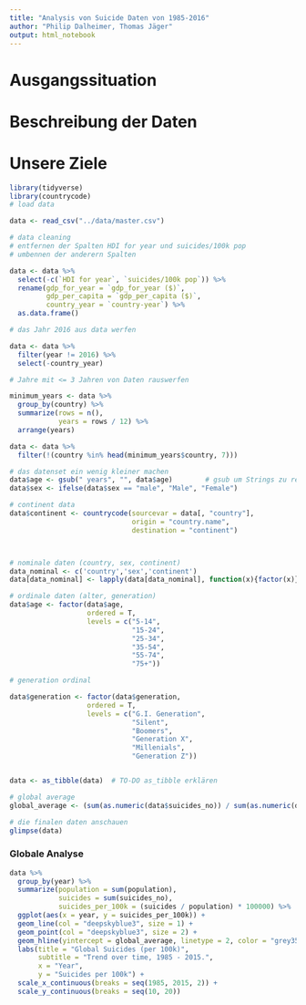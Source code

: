 ```yaml
---
title: "Analysis von Suicide Daten von 1985-2016"
author: "Philip Dalheimer, Thomas Jäger"
output: html_notebook
---
```


# Ausgangssituation

# Beschreibung der Daten

# Unsere Ziele

```r
library(tidyverse)
library(countrycode)
# load data

data <- read_csv("../data/master.csv")

# data cleaning
# entfernen der Spalten HDI for year und suicides/100k pop
# umbennen der anderern Spalten

data <- data %>% 
  select(-c(`HDI for year`, `suicides/100k pop`)) %>%
  rename(gdp_for_year = `gdp_for_year ($)`, 
         gdp_per_capita = `gdp_per_capita ($)`, 
         country_year = `country-year`) %>%
  as.data.frame()

# das Jahr 2016 aus data werfen

data <- data %>%
  filter(year != 2016) %>%
  select(-country_year)

# Jahre mit <= 3 Jahren von Daten rauswerfen

minimum_years <- data %>%
  group_by(country) %>%
  summarize(rows = n(),
            years = rows / 12) %>%
  arrange(years)

data <- data %>%
  filter(!(country %in% head(minimum_years$country, 7)))

# das datenset ein wenig kleiner machen
data$age <- gsub(" years", "", data$age)        # gsub um Strings zu replacen
data$sex <- ifelse(data$sex == "male", "Male", "Female")

# continent data
data$continent <- countrycode(sourcevar = data[, "country"],
                              origin = "country.name",
                              destination = "continent")



# nominale daten (country, sex, continent)
data_nominal <- c('country','sex','continent')
data[data_nominal] <- lapply(data[data_nominal], function(x){factor(x)})

# ordinale daten (alter, generation)
data$age <- factor(data$age, 
                   ordered = T,
                   levels = c("5-14",
                              "15-24",
                              "25-34",
                              "35-54",
                              "55-74",
                              "75+"))

# generation ordinal

data$generation <- factor(data$generation, 
                   ordered = T, 
                   levels = c("G.I. Generation", 
                              "Silent",
                              "Boomers", 
                              "Generation X", 
                              "Millenials", 
                              "Generation Z"))


data <- as_tibble(data)  # TO-DO as_tibble erklären

# global average
global_average <- (sum(as.numeric(data$suicides_no)) / sum(as.numeric(data$population))) * 100000

# die finalen daten anschauen
glimpse(data)


```

### Globale Analyse

```r
data %>%
  group_by(year) %>%
  summarize(population = sum(population), 
            suicides = sum(suicides_no), 
            suicides_per_100k = (suicides / population) * 100000) %>%
  ggplot(aes(x = year, y = suicides_per_100k)) + 
  geom_line(col = "deepskyblue3", size = 1) + 
  geom_point(col = "deepskyblue3", size = 2) + 
  geom_hline(yintercept = global_average, linetype = 2, color = "grey35", size = 1) +
  labs(title = "Global Suicides (per 100k)",
       subtitle = "Trend over time, 1985 - 2015.",
       x = "Year", 
       y = "Suicides per 100k") + 
  scale_x_continuous(breaks = seq(1985, 2015, 2)) + 
  scale_y_continuous(breaks = seq(10, 20))
```

